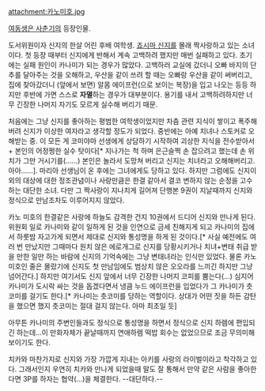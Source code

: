 attachment:카노미호.jpg

[[여동생은 사춘기]]의 등장인물.

도서위원이자 신지의 한살 어린 후배 여학생. [[죠시마 신지]]를 몰래 짝사랑하고 있는 소녀이다.
첫 등장 때부터 신지에게 반해서 계속 고백하려 했지만 매번 실패하고 있다. 초기에는 실패 원인이 카나미가 되는 경우가 많았다. 고백하러 교실에 갔더니 오빠 바지의 단추를 달아주는 것을 오해하고, 우산을 같이 쓰려 할 때는 오빠랑 우산을 같이 써버리고, 집에 찾아갔더니 (앞에서 보면) 알몸 에이프런(으로 보이는 복장)을 입고 나오는 등등 하지만 후반에 가면 스스로 '''자멸'''하는 경우가 대부분이다. 용기를 내서 고백하려하지만 너무 긴장한 나머지 자기도 모르게 실수해 버리기 때문.

처음에는 그냥 신지를 좋아하는 평범한 여학생이었지만 차츰 관련 지식이 쌓이고 폭주해버려 신지가 이상한 여자라고 생각할 정도가 되었다. 중반에는 아예 치녀나 스토커로 오해받는 중. 이 모든 게 코미야마 선생에게 상담하기 시작하여 괴상한 지식을 전수받아서 + 본인의 어정쩡한 실수 탓이다[* 지나가는 척 하며 은근슬쩍 손 잡으려고 했는데 손 위치가 그만 거시기를(......) 본인은 놀라서 도망쳐 버리고 신지는 치녀라고 오해해버리고. 아아......]. 마리아 선생님이 온 후에는 그녀에게도 당하고 있다. 하지만 그럼에도 신지이외의 대상에 대한 정조관념이나 사랑만큼은 한결 같아서 결코 변하지 않는 순정을 고수하는 대단한 소녀. 다만 그 짝사랑이 지나치게 길어져 단행본 9권이 지날때까지 신지와 정식으로 만남조차도 이루어지지 않았다.

카노 미호의 한결같은 사랑에 하늘도 감격한 건지 10권에서 드디어 신지와 만나게 된다. 위원회 일로 카나미와 같이 일하게 된 것을 인연으로 금세 친해지게 되고 카나미의 집에서 하룻밤 자고가게 되면서 제대로 신지와 통성명을 하게 된 것이다.[* 사실 예전에도 여러 번 만났지만 그때마다 원치 않은 에로개그로 신지를 당황시키거나 치녀+변태 취급 받을 만한 일만 하는 바람에 신지의 기억속에는 그냥 변태녀라는 인식만 있었다. 물론 카노 미호인 줄은 몰랐기에 신지도 첫 만남임에도 범상치 않은 오오라를 느끼긴 하지만 그냥 넘어간다.] 하지만 여기서도 신지 앞에서 너무 긴장한 나머지 코피를 뿜는다(...) 심지어 카나미가 도시락 싸는 것을 돕겠다면서 냉큼 누드 에이프런을 입었다가 그 카나미가 츳코미를 걸기도 한다.[* 카나미는 츳코미를 당하는 역할이다. 상대가 어떤 짓을 하든 감탄을 했으면 했지 츳코미는 절대 걸지 않는다. 아마 최초일 듯]

아무튼 카나미의 주변인들과도 정식으로 통성명을 하면서 정식으로 신지 하렘에 편입되긴 하는데...이 만화자체가 끝날때까지 연애하렘 떡밥 회수는 없었으므로 조금 무의미해 보이기도 한다.   

치카와 마찬가지로 신지와 가장 가깝게 지내는 아키를 사랑의 라이벌이라고 착각하고 있다. 그래서인지 우연히 치카와 만나게 되었을때 말도 잘 통해서 만약 같은 사람을 좋아한다면 3P를 하자는 협약(...)을 체결한다. --대단하다.--
